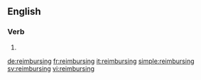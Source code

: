 ==English==

===Verb===
{{head|en}}

# {{present participle of|reimburse}}

[[de:reimbursing]]
[[fr:reimbursing]]
[[it:reimbursing]]
[[simple:reimbursing]]
[[sv:reimbursing]]
[[vi:reimbursing]]